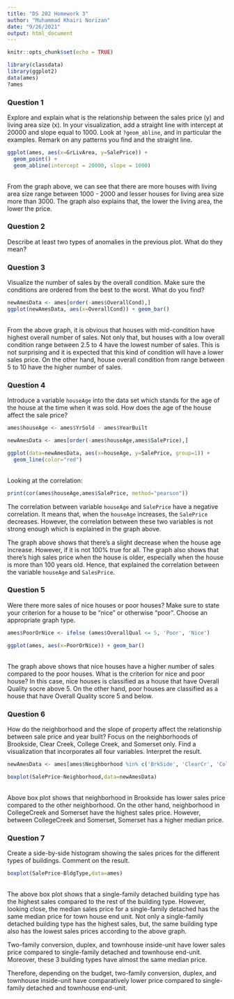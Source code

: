 ```yaml
---
title: "DS 202 Homework 3"
author: "Muhammad Khairi Norizan"
date: "9/26/2021"
output: html_document
---
```


```r
knitr::opts_chunk$set(echo = TRUE)
```

```r
library(classdata)
library(ggplot2)
data(ames)
?ames
```

### Question 1

Explore and explain what is the relationship between the sales price (y) and living area size (x). In your visualization, add a straight line with intercept at 20000 and slope equal to 1000. Look at `?geom_abline`, and in particular the examples. Remark on any patterns you find and the straight line. 

```r
ggplot(ames, aes(x=GrLivArea, y=SalePrice)) + 
  geom_point() + 
  geom_abline(intercept = 20000, slope = 1000)
```
\
From the graph above, we can see that there are more houses with living area size range between 1000 - 2000 and lesser houses for living area size more than 3000. The graph also explains that, the lower the living area, the lower the price. 

### Question 2

Describe at least two types of anomalies in the previous plot. What do they mean?

### Question 3

Visualize the number of sales by the overall condition. Make sure the conditions are ordered from the best to the worst. What do you find?

```r
newAmesData <- ames[order(-ames$OverallCond),]
ggplot(newAmesData, aes(x=OverallCond)) + geom_bar()
```
\
From the above graph, it is obvious that houses with mid-condition have highest overall number of sales. Not only that, but houses with a low overall condition range between 2.5 to 4 have the lowest number of sales. This is not surprising and it is expected that this kind of condition will have a lower sales price. On the other hand, house overall condition from range between 5 to 10 have the higher number of sales.

### Question 4

Introduce a variable `houseAge` into the data set which stands for the age of the house at the time when it was sold. How does the age of the house affect the sale price?

```r
ames$houseAge <- ames$YrSold - ames$YearBuilt

newAmesData <- ames[order(-ames$houseAge,ames$SalePrice),]

ggplot(data=newAmesData, aes(x=houseAge, y=SalePrice, group=1)) +
  geom_line(color="red")
```
\
Looking at the correlation:
```r
print(cor(ames$houseAge,ames$SalePrice, method="pearson"))
```

The correlation between variable `houseAge` and `SalePrice` have a negative correlation. It means that, when the `houseAge` increases, the `SalePrice` decreases. However, the correlation between these two variables is not strong enough which is explained in the graph above. 

The graph above shows that there's a slight decrease when the house age increase. However, if it is not 100% true for all. The graph also shows that there's high sales price when the house is older, especially when the house is more than 100 years old. Hence, that explained the correlation between the variable `houseAge` and `SalesPrice`.

### Question 5

Were there more sales of nice houses or poor houses? Make sure to state your criterion for a house to be "nice" or otherwise "poor". Choose an appropriate graph type.

```r
ames$PoorOrNice <- ifelse (ames$OverallQual <= 5, 'Poor', 'Nice')

ggplot(ames, aes(x=PoorOrNice)) + geom_bar()
```
\
The graph above shows that nice houses have a higher number of sales compared to the poor houses. What is the criterion for nice and poor house? In this case, nice houses is classified as a house that have Overall Quality socre above 5. On the other hand, poor houses are classified as a house that have Overall Quality score 5 and below.

### Question 6

How do the neighborhood and the slope of property affect the relationship between sale price and year built? Focus on the neighborhoods of Brookside, Clear Creek, College Creek, and Somerset only. Find a visualization that incorporates all four variables. Interpret the result.

```r
newAmesData <- ames[ames$Neighborhood %in% c('BrkSide', 'ClearCr', 'CollgCr', 'Somerst'), ]

boxplot(SalePrice~Neighborhood,data=newAmesData)
```
\
Above box plot shows that neighborhood in Brookside has lower sales price compared to the other neighborhood. On the other hand, neighborhood in CollegeCreek and Somerset have the highest sales price. However, between CollegeCreek and Somerset, Somerset has a higher median price. 

### Question 7

Create a side-by-side histogram showing the sales prices for the different types of buildings. Comment on the result.

```r
boxplot(SalePrice~BldgType,data=ames)
```
\
The above box plot shows that a single-family detached building type has the highest sales compared to the rest of the building type. However, looking close, the median sales price for a single-family detached has the same median price for town house end unit. Not only a single-family detached building type has the highest sales, but, the same building type also has the lowest sales prices according to the above graph. 

Two-family conversion, duplex, and townhouse inside-unit have lower sales price compared to single-family detached and townhouse end-unit. Moreover, these 3 building types have almost the same median price.

Therefore, depending on the budget, two-family conversion, duplex, and townhouse inside-unit have comparatively lower price compared to single-family detached and townhouse end-unit. 
\